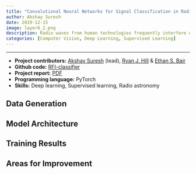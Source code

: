 ```yaml
---
title: "Convolutional Neural Networks for Signal Classification in Radio Astronomy"
author: Akshay Suresh
date: 2019-12-15
image: layer6_2.png
description: Radio waves from human technologies frequently interfere with searches for exotic astrophysical phenomena, yielding hordes of false positives in downstream signal detection pipelines. Discerning astronomical signals of interest from a pile of false positives presents a “needle in a haystack” challenge demanding significant human time investment. Implementing interference blocking at telescope sites offers a bypass that shuts out streams of false positives, allowing the creation of clean datasets for scientific exploration. However, the execution of such methods relies on prior knowledge of the diverse structures exhibited by interference signals in radio telescope data. Convolutional neural networks (CNNs) can efficiently capture local structures in images and group related structural shapes into common classification categories. Here, as a proof of principle, we train CNNs of different depths to classify interference signals into one of four categories based on their observed spectrotemporal morphology.
categories: [Computer Vision, Deep Learning, Supervised Learning]
---
```

---

:::{.callout-note}
- **Project contributors:** [Akshay Suresh](https://www.linkedin.com/in/akshaysureshas1/) (lead), [Ryan J. Hill](https://www.linkedin.com/in/ryan-james-hill/) & [Ethan S. Bair](https://blogs.bu.edu/esb265)
- **Github code:** [RFI-classifier](https://github.com/akshaysuresh1/RFI-classifier)
- **Project report:** [PDF](https://github.com/akshaysuresh1/RFI-classifier/blob/master/RFI_classifier.pdf)
- **Programming language:** PyTorch
- **Skills:** Deep learning, Supervised learning, Radio astronomy
:::

## Data Generation

## Model Architecture

## Training Results

## Areas for Improvement
